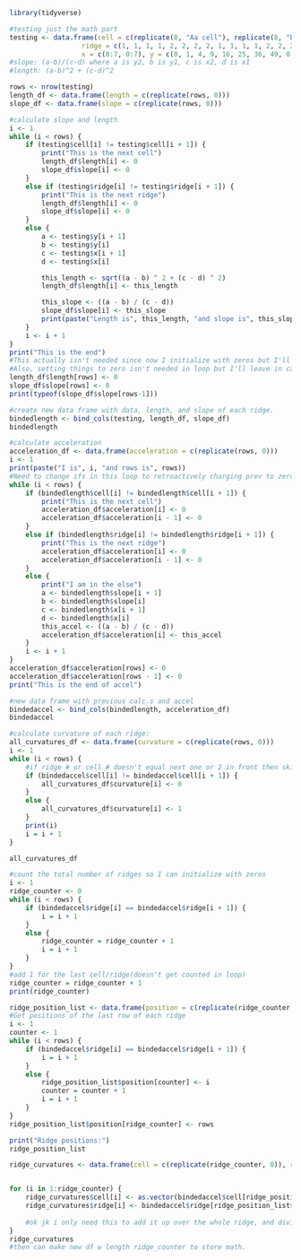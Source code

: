 ```{r}
library(tidyverse)

#testing just the math part
testing <- data.frame(cell = c(replicate(8, "Aa cell"), replicate(8, "Bb cell")),
                  ridge = c(1, 1, 1, 1, 2, 2, 2, 2, 1, 1, 1, 1, 2, 2, 2, 2),
                  x = c(0:7, 0:7), y = c(0, 1, 4, 9, 16, 25, 36, 49, 0, 1, 4, 9, 16, 25, 36, 49))
#slope: (a-b)/(c-d) where a is y2, b is y1, c is x2, d is x1
#length: (a-b)^2 + (c-d)^2

rows <- nrow(testing)
length_df <- data.frame(length = c(replicate(rows, 0)))
slope_df <- data.frame(slope = c(replicate(rows, 0)))

#calculate slope and length
i <- 1
while (i < rows) {
    if (testing$cell[i] != testing$cell[i + 1]) {
        print("This is the next cell")
        length_df$length[i] <- 0
        slope_df$slope[i] <- 0
    }
    else if (testing$ridge[i] != testing$ridge[i + 1]) {
        print("This is the next ridge")
        length_df$length[i] <- 0
        slope_df$slope[i] <- 0
    }
    else {
        a <- testing$y[i + 1]
        b <- testing$y[i]
        c <- testing$x[i + 1]
        d <- testing$x[i]

        this_length <- sqrt((a - b) ^ 2 + (c - d) ^ 2)
        length_df$length[i] <- this_length

        this_slope <- ((a - b) / (c - d))
        slope_df$slope[i] <- this_slope
        print(paste("Length is", this_length, "and slope is", this_slope))
    }
    i <- i + 1
}
print("This is the end")
#This actually isn't needed since now I initialize with zeros but I'll leave just in case.
#Also, setting things to zero isn't needed in loop but I'll leave in case something goes wrong.
length_df$length[rows] <- 0
slope_df$slope[rows] <- 0
print(typeof(slope_df$slope[rows-1]))

#create new data frame with data, length, and slope of each ridge.
bindedlength <- bind_cols(testing, length_df, slope_df)
bindedlength

#calculate acceleration
acceleration_df <- data.frame(acceleration = c(replicate(rows, 0)))
i <- 1
print(paste("I is", i, "and rows is", rows))
#Need to change ifs in this loop to retroactively charging prev to zero at boundaries or something...
while (i < rows) {
    if (bindedlength$cell[i] != bindedlength$cell[i + 1]) {
        print("This is the next cell")
        acceleration_df$acceleration[i] <- 0
        acceleration_df$acceleration[i - 1] <- 0
    }
    else if (bindedlength$ridge[i] != bindedlength$ridge[i + 1]) {
        print("This is the next ridge")
        acceleration_df$acceleration[i] <- 0
        acceleration_df$acceleration[i - 1] <- 0
    }
    else {
        print("I am in the else")
        a <- bindedlength$slope[i + 1]
        b <- bindedlength$slope[i]
        c <- bindedlength$x[i + 1]
        d <- bindedlength$x[i]
        this_accel <- ((a - b) / (c - d))
        acceleration_df$acceleration[i] <- this_accel
    }
    i <- i + 1
}
acceleration_df$acceleration[rows] <- 0
acceleration_df$acceleration[rows - 1] <- 0
print("This is the end of accel")

#new data frame with previous calc.s and accel
bindedaccel <- bind_cols(bindedlength, acceleration_df)
bindedaccel

#calculate curvature of each ridge:
all_curvatures_df <- data.frame(curvature = c(replicate(rows, 0)))
i <- 1
while (i < rows) {
    #if ridge # or cell # doesn't equal next one or 2 in front then skip
    if (bindedaccel$cell[i] != bindedaccel$cell[i + 1]) {
        all_curvatures_df$curvature[i] <- 0
    }
    else {
        all_curvatures_df$curvature[i] <- 1
    }
    print(i)
    i = i + 1
}

all_curvatures_df

#count the total number of ridges so I can initialize with zeros
i <- 1
ridge_counter <- 0
while (i < rows) {
    if (bindedaccel$ridge[i] == bindedaccel$ridge[i + 1]) {
        i = i + 1
    }
    else {
        ridge_counter = ridge_counter + 1
        i = i + 1
    }
}
#add 1 for the last cell/ridge(doesn't get counted in loop)
ridge_counter = ridge_counter + 1
print(ridge_counter)

ridge_position_list <- data.frame(position = c(replicate(ridge_counter, 0)))
#Get positions of the last row of each ridge
i <- 1
counter <- 1
while (i < rows) {
    if (bindedaccel$ridge[i] == bindedaccel$ridge[i + 1]) {
        i = i + 1
    }
    else {
        ridge_position_list$position[counter] <- i
        counter = counter + 1
        i = i + 1
    }
}
ridge_position_list$position[ridge_counter] <- rows

print("Ridge positions:")
ridge_position_list

ridge_curvatures <- data.frame(cell = c(replicate(ridge_counter, 0)), ridge = c(replicate(ridge_counter, 0)), curvature = c(replicate(ridge_counter, 0)))


for (i in 1:ridge_counter) {
    ridge_curvatures$cell[i] <- as.vector(bindedaccel$cell[ridge_position_list$position[i]])
    ridge_curvatures$ridge[i] <- bindedaccel$ridge[ridge_position_list$position[i]]
    
    #ok jk i only need this to add it up over the whole ridge, and divide by length.
}
ridge_curvatures
#then can make new df w length ridge_counter to store math.

```